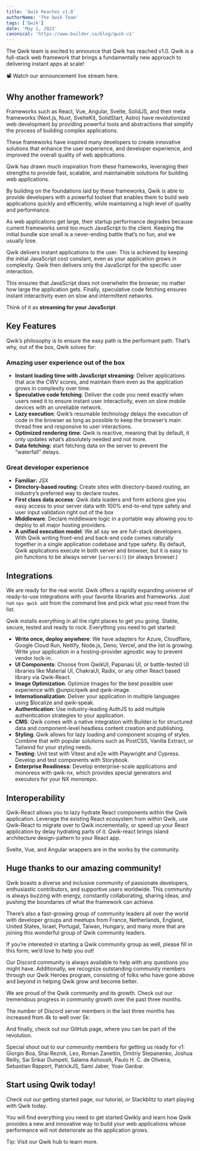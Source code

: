 ```yaml
---
title: 'Qwik Reaches v1.0'
authorName: 'The Qwik Team'
tags: ['Qwik']
date: 'May 1, 2023'
canonical: 'https://www.builder.io/blog/qwik-v1'
---
```



<ArticleBlock>

The Qwik team is excited to announce that Qwik has reached v1.0. Qwik is a full-stack web framework that brings a fundamentally new approach to delivering instant apps at scale!

📽️ Watch our announcement live stream here.

## Why another framework?

Frameworks such as React, Vue,&nbsp;Angular,&nbsp;Svelte, SolidJS, and their meta frameworks (Next.js, Nuxt, SvelteKit, SolidStart, Astro) have revolutionized web development by providing powerful tools and abstractions that simplify the process of building complex applications.

These frameworks have inspired many developers to create innovative solutions that enhance the user experience, and developer experience, and improved the overall quality of web applications.

Qwik has drawn much inspiration from these frameworks, leveraging their strengths to provide fast, scalable, and maintainable solutions for building web applications.&nbsp;

By building on the foundations laid by these frameworks, Qwik is able to provide developers with a powerful toolset that enables them to build web applications quickly and efficiently, while maintaining a high level of quality and performance.

As web applications get large, their startup performance degrades because current frameworks send too much JavaScript to the client. Keeping the initial bundle size small is a never-ending battle that’s no fun, and we usually lose.

Qwik delivers instant applications to the user. This is achieved by keeping the initial JavaScript cost constant, even as your application grows in complexity. Qwik then delivers only the JavaScript for the specific user interaction.

This ensures that JavaScript does not overwhelm the browser, no matter how large the application gets. Finally, speculative code fetching ensures instant interactivity even on slow and intermittent networks.

Think of it as **streaming for your JavaScript**.

## Key Features

Qwik’s philosophy is to ensure the easy path is the performant path. That’s why, out of the box, Qwik solves for:

### Amazing user experience out of the box

- **Instant loading time with JavaScript streaming**: Deliver applications that ace the CWV scores, and maintain them even as the application grows in complexity over time.
- **Speculative code fetching**: Deliver the code you need exactly when users need it to ensure instant user interactivity, even on slow mobile devices with an unreliable network.
- **Lazy execution**: Qwik’s resumable technology delays the execution of code in the browser as long as possible to keep the browser’s main thread free and responsive to user interactions.
- **Optimized rendering time**: Qwik is reactive, meaning that by default, it only updates what’s absolutely needed and not more.
- **Data fetching:** start fetching data on the server to prevent the “waterfall” delays.

### Great developer experience

- **Familiar:** JSX
- **Directory-based routing**: Create sites with directory-based routing, an industry’s preferred way to declare routes.
- **First class data access**: Qwik data loaders and form actions give you easy access to your server data with 100% end-to-end type safety and user input validation right out of the box
- **Middleware**: Declare middleware logic in a portable way allowing you to deploy to all major hosting providers.
- **A unified execution model**: We all say we are full-stack developers. With Qwik writing front-end and back-end code comes naturally together in a single application codebase and type safety. By default, Qwik applications execute in both server and browser, but it is easy to pin functions to be always server (`server$()`) (or always browser.)

## Integrations

We are ready for the real world. Qwik offers a rapidly expanding universe of ready-to-use integrations with your favorite libraries and frameworks. Just run `npx qwik add` from the command line and pick what you need from the list.

Qwik installs everything in all the right places to get you going. Stable, secure, tested and ready to rock. Everything you need to get started:

- **Write once, deploy anywhere**: We have adapters for Azure, Cloudflare, Google Cloud Run, Netlify, Node.js, Deno, Vercel, and the list is growing. Write your application in a hosting-provider agnostic way to prevent vendor lock-in.
- **UI Components**: Choose from QwikUI, Papanasi UI, or battle-tested UI libraries like Material UI, ChakraUI, Radix, or any other React based library via Qwik-React.
- **Image Optimization**: Optimize Images for the best possible user experience with @unpic/qwik and qwik-image.
- **Internationalization**: Deliver your application in multiple languages using $localize and qwik-speak.
- **Authentication**: Use industry-leading AuthJS to add multiple authentication strategies to your application.
- **CMS**: Qwik comes with a native integration with Builder.io&nbsp;for structured data and component-level headless content creation and publishing.
- **Styling**: Qwik allows for lazy loading and component scoping of styles. Combine that with popular solutions such as PostCSS, Vanilla Extract, or Tailwind for your styling needs.
- **Testing**: Unit test with Vitest and e2e with Playwright and Cypress. Develop and test components with Storybook.
- **Enterprise Readiness:** Develop enterprise-scale applications and monoreos with qwik-nx, which provides special generators and executors for your NX monorepo.

## Interoperability

Qwik-React allows you to lazy hydrate React components within the Qwik application. Leverage the existing React ecosystem from within Qwik, use Qwik-React to migrate over to Qwik incrementally, or speed up your React application by delay hydrating parts of it. Qwik-react brings island architecture design-pattern to your React app.

Svelte, Vue, and Angular wrappers are in the works by the community.

## Huge thanks to our amazing community!

Qwik boasts a diverse and inclusive community of passionate developers, enthusiastic contributors, and supportive users worldwide. This community is always buzzing with energy, constantly collaborating, sharing ideas, and pushing the boundaries of what the framework can achieve.

There’s also a fast-growing group of community leaders all over the world with developer groups and meetups from France, Netherlands, England, United States, Israel, Portugal, Taiwan, Hungary, and many more that are joining this wonderful group of Qwik community leaders.

If you’re interested in starting a Qwik community group as well, please fill in this form; we’d love to help you out!

Our Discord community is always available to help with any questions you might have. Additionally, we recognize outstanding community members through our Qwik Heroes program, consisting of folks who have gone above and beyond in helping Qwik grow and become better.

We are proud of the Qwik community and its growth. Check out our tremendous progress in community growth over the past three months.

The number of Discord server members in the last three months has increased from 4k to well over 5k:

And finally, check out our GitHub page, where you can be part of the revolution.

Special shout out to our community members for getting us ready for v1: Giorgio Boa, Shai Reznik, Leo, Roman Zanettin, Dmitriy Stepanenko, Joshua Reilly, Sai Srikar Dumpeti, Salama Ashoush, Paulo H. C. de Oliveira, Sebastian Rapport, PatrickJS, Sami Jaber, Yoav Ganbar.

## Start using Qwik today!

Check out our getting started page, our tutorial, or Stackblitz to start playing with Qwik today.&nbsp;

You will find everything you need to get started Qwikly and learn how Qwik provides a new and innovative way to build your web applications whose performance will not deteriorate as the application grows.

Tip: Visit our Qwik hub to learn more.

</ArticleBlock>